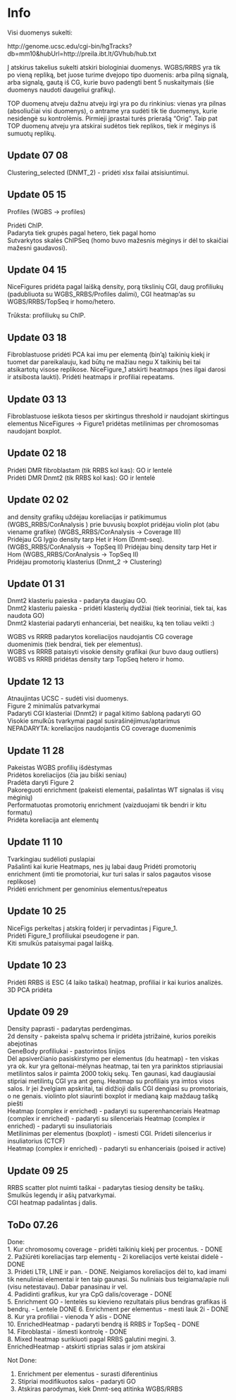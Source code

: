 # Info

Visi duomenys sukelti: 

http://genome.ucsc.edu/cgi-bin/hgTracks?db=mm10&hubUrl=http://preila.ibt.lt/GVhub/hub.txt


Į atskirus takelius sukelti atskiri biologiniai duomenys. WGBS/RRBS yra tik po vieną repliką, bet juose turime dvejopo tipo duomenis: arba pilną signalą, arba signalą, gautą iš CG, kurie buvo padengti bent 5 nuskaitymais (šie duomenys naudoti daugeliui grafikų). 

TOP duomenų atveju dažnu atveju irgi yra po du rinkinius: vienas yra pilnas (absoliučiai visi duomenys), o antrame yra sudėti tik tie duomenys, kurie nesidengė su kontrolėmis. Pirmieji įprastai turės prierašą "Orig". Taip pat TOP duomenų atveju yra atskirai sudėtos tiek replikos, tiek ir mėginys iš sumuotų replikų. 

## Update 07 08

Clustering_selected (DNMT_2) - pridėti xlsx failai atsisiuntimui.


## Update 05 15

Profiles (WGBS -> profiles)

Pridėti ChIP.  
Padaryta tiek grupės pagal hetero, tiek pagal homo   
Sutvarkytos skalės ChIPSeq (homo buvo mažesnis mėginys ir dėl to skaičiai mažesni gaudavosi). 


## Update 04 15

NiceFigures pridėta pagal laišką density, porą tikslinių CGI, daug profiliukų (padubliuota su WGBS_RRBS/Profiles dalimi), CGI heatmap'as su WGBS/RRBS/TopSeq ir homo/hetero. 

Trūksta: profiliukų su ChIP.

## Update 03 18   
Fibroblastuose pridėti PCA kai imu per elementą (bin'ą) taikinių kiekį ir tuomet dar pareikalauju, kad būtų ne mažiau negu X taikinių bei tai atsikartotų visose replikose. 
NiceFigure_1 atskirti heatmaps (nes ilgai darosi ir atsibosta laukti). Pridėti heatmaps ir profiliai repeatams. 


## Update 03 13   
Fibroblastuose ieškota tiesos per skirtingus threshold ir naudojant skirtingus elementus 
NiceFigures -> Figure1 pridėtas metilinimas per chromosomas naudojant boxplot. 



## Update 02 18  
Pridėti DMR fibroblastam  (tik RRBS kol kas): GO ir lentelė  
Pridėti DMR Dnmt2 (tik RRBS kol kas): GO ir lentelė  


## Update 02 02

and density grafikų uždėjau koreliacijas ir patikimumus (WGBS_RRBS/CorAnalysis )
prie buvusių boxplot pridėjau violin plot (abu viename grafike) (WGBS_RRBS/CorAnalysis -> Coverage III)  
Pridėjau CG lygio density tarp Het ir Hom (Dnmt-seq).  (WGBS_RRBS/CorAnalysis -> TopSeq II)
Pridėjau binų density tarp Het ir Hom (WGBS_RRBS/CorAnalysis -> TopSeq II)  
Pridėjau promotorių klasterius (Dnmt_2 -> Clustering)




## Update 01 31

Dnmt2 klasteriu paieska - padaryta daugiau GO.   
Dnmt2 klasteriu paieska - pridėti klasterių dydžiai (tiek teoriniai, tiek tai, kas naudota GO)   
Dnmt2 klasteriai padaryti enhanceriai, bet neaišku, ką ten toliau veikti :)    

WGBS vs RRRB padarytos koreliacijos naudojantis CG coverage duomenimis (tiek bendrai, tiek per elementus).   
WGBS vs RRRB pataisyti visokie density grafikai (kur buvo daug outliers)   
WGBS vs RRRB pridėtas density tarp TopSeq hetero ir homo. 


## Update 12 13

Atnaujintas UCSC - sudėti visi duomenys.   
Figure 2 minimalūs patvarkymai  
Padaryti CGI klasteriai (Dnmt2) ir pagal kitimo šabloną padaryti GO  
Visokie smulkūs tvarkymai pagal susirašinėjimus/aptarimus   
NEPADARYTA:  koreliacijos naudojantis CG coverage duomenimis 

## Update 11 28

Pakeistas WGBS profilių išdėstymas   
Pridėtos koreliacijos (čia jau biški seniau)  
Pradėta daryti Figure 2   
Pakoreguoti enrichment (pakeisti elementai, pašalintas WT signalas iš visų mėginių)  
Performatuotas promotorių enrichment (vaizduojami tik bendri ir kitu formatu)  
Pridėta koreliacija ant elementų  


## Update 11 10 
Tvarkingiau sudėlioti puslapiai  
Pašalinti kai kurie Heatmaps, nes jų labai daug 
Pridėti promotorių enrichment (imti tie promotoriai, kur turi salas ir salos pagautos visose replikose)  
Pridėti enrichment per genominius elementus/repeatus  

## Update 10 25  
NiceFigs perkeltas į atskirą folderį ir pervadintas į Figure_1.  
Pridėti Figure_1 profiliukai pseudogene ir pan.  
Kiti smulkūs pataisymai pagal laišką. 


## Update 10 23
Pridėti RRBS iš ESC (4 laiko taškai) heatmap, profiliai ir kai kurios analizės. 
3D PCA pridėta 


## Update 09 29
Density paprasti - padarytas perdengimas.   
2d density - pakeista spalvų schema ir pridėta įstrižainė, kurios poreikis abejotinas   
GeneBody profiliukai - pastorintos linijos  
Dėl apsiverčianio pasiskirstymo per elementus (du heatmap) - ten viskas yra ok. kur yra geltonai-mėlynas heatmap, tai ten yra parinktos stipriausiai metilintos salos ir paimta 2000 tokių sekų. Ten gaunasi, kad daugiausiai stipriai metilintų CGI yra ant genų. Heatmap su profiliais yra imtos visos salos. Ir jei žvelgiam apskritai, tai didžioji dalis CGI dengiasi su promotoriais, o ne genais. 
violinto plot siaurinti boxplot ir medianą kaip maždaug tašką piešti    
Heatmap (complex ir enriched) - padaryti su superenhanceriais 
Heatmap (complex ir enriched) - padaryti su silenceriais 
Heatmap (complex ir enriched) - padaryti su insuliatoriais   
Metilinimas per elementus (boxplot) - ismesti CGI. Prideti silencerius ir insuliatorius (CTCF)  
Heatmap (complex ir enriched) - padaryti su enhanceriais (poised ir active)  


## Update 09 25 

RRBS scatter plot nuimti taškai - padarytas tiesiog density be taškų.   
Smulkūs legendų ir ašių patvarkymai.  
CGI heatmap padalintas į dalis.  

## ToDo 07.26

Done:  
1.  Kur chromosomų coverage - pridėti taikinių kiekį per procentus. - DONE  
2.  Pažiūrėti koreliacijas tarp elementų - 2i koreliacijos vertė keistai didelė - DONE  
3.  Pridėti LTR, LINE ir pan.  - DONE. Neigiamos koreliacijos dėl to, kad imami tik nenuliniai elementai ir ten taip gaunasi. Su nuliniais bus teigiama/apie nuli (visu netestavau). Dabar panasinau ir vel.   
4.  Padidinti grafikus, kur yra CpG dalis/coverage  - DONE  
5.  Enrichment GO - lentelės su kievieno rezultatais plius bendras grafikas iš bendrų.  - Lentele DONE
6.  Enrichment per elementus - mesti lauk 2i - DONE   
8.  Kur yra profiliai - vienoda Y ašis  - DONE   
10. EnrichedHeatmap - padaryti bendrą iš RRBS ir TopSeq  - DONE   
14. Fibroblastai - išmesti kontrolę   - DONE   
8.  Mixed heatmap surikiuoti pagal RRBS galutini megini. 
3.  EnrichedHeatmap - atskirti stiprias salas ir jom atskirai  

Not Done: 

1.  Enrichment per elementus - surasti diferentinius 
2.  Stipriai modifikuotos salos - padaryti GO 
6.  Atskiras parodymas, kiek Dnmt-seq atitinka WGBS/RRBS


